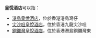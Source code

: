 '''皇悅酒店'''可以指：
*[[港島皇悅酒店|港島皇悅酒店]]，位於香港港島灣仔
*[[尖沙咀皇悅酒店|尖沙咀皇悅酒店]]，位於香港九龍尖沙咀
*[[銅鑼灣皇悅酒店|銅鑼灣皇悅酒店]]，位於香港港島銅鑼灣東

{{消歧義}}